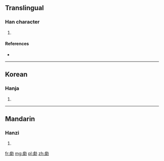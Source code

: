 ==Translingual==

===Han character===
{{Han char|rn=19|rad=力|as=13|sn=15|four=|canj=X卜人大尸 (XYOKS), 卜人大尸 (YOKS)}}

# {{defn|Han|sort=力13}}

====References====
* {{Han ref|kx=0149.280|dkj=02454|dj=0337.110|hdz=10381.100|uh=52EE|ud=21230}}

----

==Korean==

===Hanja===
{{ko-hanja|hangeul=거|rv=geo|mr=kŏ}}

# {{defn|lang=ko|sort=力13}}

----

==Mandarin==

===Hanzi===
{{cmn-hanzi|pin=[[jù]] ([[ju4]])|wg=chü<sup>4</sup>}}

# {{defn|lang=cmn|sort=力13}}

[[fr:勮]]
[[mg:勮]]
[[pl:勮]]
[[zh:勮]]